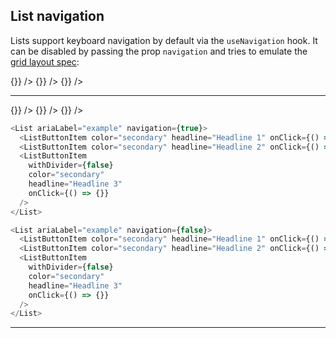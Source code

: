 
## List navigation

Lists support keyboard navigation by default via the `useNavigation` hook. It can be disabled by passing the prop `navigation` and tries to emulate the [grid layout spec](https://www.w3.org/WAI/ARIA/apg/patterns/grid/examples/layout-grids/):

<List ariaLabel="example" navigation={true}>
  <ListButtonItem color="secondary" headline="Headline 1" onClick={() => {}} />
  <ListButtonItem color="secondary" headline="Headline 2" onClick={() => {}} />
  <ListButtonItem
    withDivider={false}
    color="secondary"
    headline="Headline 3"
    onClick={() => {}}
  />
</List>

---

<List ariaLabel="example" navigation={false}>
  <ListButtonItem color="secondary" headline="Headline 1" onClick={() => {}} />
  <ListButtonItem color="secondary" headline="Headline 2" onClick={() => {}} />
  <ListButtonItem
    withDivider={false}
    color="secondary"
    headline="Headline 3"
    onClick={() => {}}
  />
</List>

```js
<List ariaLabel="example" navigation={true}>
  <ListButtonItem color="secondary" headline="Headline 1" onClick={() => {}} />
  <ListButtonItem color="secondary" headline="Headline 2" onClick={() => {}} />
  <ListButtonItem
    withDivider={false}
    color="secondary"
    headline="Headline 3"
    onClick={() => {}}
  />
</List>

<List ariaLabel="example" navigation={false}>
  <ListButtonItem color="secondary" headline="Headline 1" onClick={() => {}} />
  <ListButtonItem color="secondary" headline="Headline 2" onClick={() => {}} />
  <ListButtonItem
    withDivider={false}
    color="secondary"
    headline="Headline 3"
    onClick={() => {}}
  />
</List>
```

---
